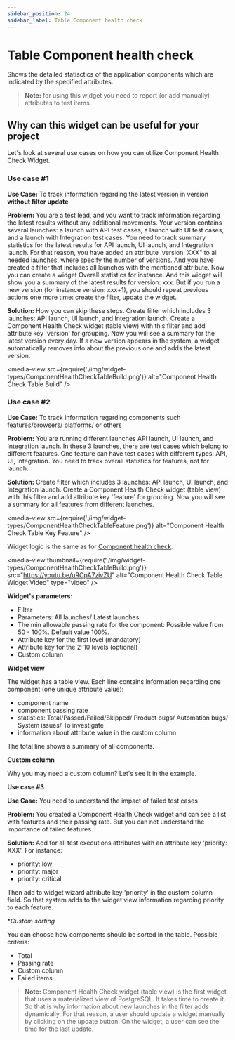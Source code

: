 ```yaml
---
sidebar_position: 24
sidebar_label: Table Component health check
---
```


# Table Component health check

Shows the detailed statisctics of the application components which are indicated by the specified attributes.

>**Note:** for using this widget you need to report (or add manually) attributes to test items.

## Why can this widget can be useful for your project

Let's look at several use cases on how you can utilize Component Health Check Widget.

### Use case #1

**Use Case:** To track information regarding the latest version in version **without filter update**

**Problem:** You are a test lead, and you want to track information regarding the latest results without any additional movements. Your version contains several launches: a launch with API test cases, a launch with UI test cases, and a launch with Integration test cases.
You need to track summary statistics for the latest results for API launch, UI launch, and Integration launch.
For that reason, you have added an attribute 'version: XXX" to all needed launches, where specify the number of versions. And you have created a filter that includes all launches with the mentioned attribute.
Now you can create a widget Overall statistics for instance. And this widget will show you a summary of the latest results for version: xxx.
But if you run a new version (for instance version: xxx+1), you should repeat previous actions one more time: create the filter, update the widget.

**Solution:** How you can skip these steps. Create filter which includes 3 launches: API launch, UI launch, and Integration launch. Create a Component Health Check widget (table view) with this filter and add attribute key 'version' for grouping. Now you will see a summary for the latest version every day. If a new version appears in the system, a widget automatically removes info about the previous one and adds the latest version.

<media-view src={require('./img/widget-types/ComponentHealthCheckTableBuild.png')} alt="Component Health Check Table Build" />

### Use case #2

**Use Case:** To track information regarding components such features/browsers/ platforms/ or others

**Problem:** You are running different launches API launch, UI launch, and Integration launch. In these 3 launches, there are test cases which belong to different features. One feature can have test cases with different types: API, UI, Integration. You need to track overall statistics for features, not for launch.

**Solution:** Create filter which includes 3 launches: API launch, UI launch, and Integration launch. Create a Component Health Check widget (table view) with this filter and add attribute key 'feature' for grouping. Now you will see a summary for all features from different launches.

<media-view src={require('./img/widget-types/ComponentHealthCheckTableFeature.png')} alt="Component Health Check Table Key Feature" />

Widget logic is the same as for [Component health check](./ComponentHealthCheck).

<media-view thumbnail={require('./img/widget-types/ComponentHealthCheckTableBuild.png')} src="https://youtu.be/uRCpA7zivZU" alt="Component Health Check Table Widget Video" type="video" />

**Widget's parameters:**

- Filter
- Parameters: All launches/ Latest launches
- The min allowable passing rate for the component: Possible value from 50 - 100%. Default value 100%.
- Attribute key for the first level (mandatory)
- Attribute key for the 2-10 levels (optional)
- Custom column

**Widget view**

The widget has a table view. Each line contains information regarding one component (one unique attribute value):

- component name
- component passing rate
- statistics: Total/Passed/Failed/Skipped/ Product bugs/ Automation bugs/ System issues/ To investigate
- information about attribute value in the custom column

The total line shows a summary of all components.

**Custom column**

Why you may need a custom column? Let's see it in the example.

**Use case #3**

**Use Case:** You need to understand the impact of failed test cases

**Problem:** You created a Component Health Check widget and can see a list with features and their passing rate. But you can not understand the importance of failed features.

**Solution:** Add for all test executions attributes with an attribute key 'priority: XXX'. For instance:
- priority: low
- priority: major
- priority: critical

Then add to widget wizard attribute key 'priority' in the custom column field.
So that system adds to the widget view information regarding priority to each feature.

**Custom sorting*

You can choose how components should be sorted in the table.
Possible criteria:

* Total
* Passing rate
* Custom column
* Failed items

> **Note:** Component Health Check widget (table view) is the first widget that uses a materialized view of PostgreSQL. It takes time to create it. So that is why information about new launches in the filter adds dynamically. For that reason, a user should update a widget manually by сlicking on the update button. On the widget, a user can see the time for the last update.
